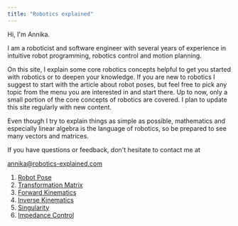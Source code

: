 ```yaml
---
title: "Robotics explained"
---
```


Hi, I'm Annika.

I am a roboticist and software engineer with several years of experience in intuitive robot programming, robotics control and motion planning.

On this site, I explain some core robotics concepts helpful to get you started with robotics or to deepen your knowledge. If you are new to robotics I suggest to start with the article about robot poses, but feel free to pick any topic from the menu you are interested in and start there. Up to now, only a small portion of the core concepts of robotics are covered. I plan to update this site regularly with new content.

Even though I try to explain things as simple as possible, mathematics and especially linear algebra is the language of robotics, so be prepared to see many vectors and matrices.

If you have questions or feedback, don't hesitate to contact me at

<annika@robotics-explained.com>

1. [Robot Pose](/robotposes)
2. [Transformation Matrix](/transformation)
3. [Forward Kinematics](/forwardkinematics)
4. [Inverse Kinematics](/inversekinematics)
4. [Singularity](/singularity)
5. [Impedance Control](/impedancecontrol)